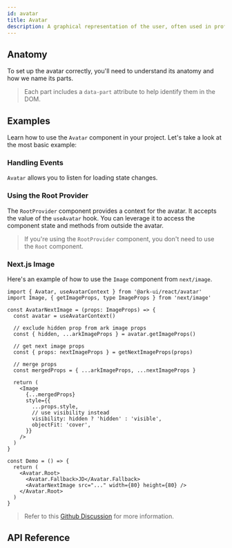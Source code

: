 ```yaml
---
id: avatar
title: Avatar
description: A graphical representation of the user, often used in profile sections.
---
```


<ComponentPreview id="Avatar" />

## Anatomy

To set up the avatar correctly, you'll need to understand its anatomy and how we name its parts.

> Each part includes a `data-part` attribute to help identify them in the DOM.

<Anatomy id="avatar" />

## Examples

Learn how to use the `Avatar` component in your project. Let's take a look at the most basic example:

<Example id="basic" />

### Handling Events

`Avatar` allows you to listen for loading state changes.

<Example id="events" />

### Using the Root Provider

The `RootProvider` component provides a context for the avatar. It accepts the value of the `useAvatar` hook. You can
leverage it to access the component state and methods from outside the avatar.

<Example id="root-provider" />

> If you're using the `RootProvider` component, you don't need to use the `Root` component.

### Next.js Image

Here's an example of how to use the `Image` component from `next/image`.

```tsx
import { Avatar, useAvatarContext } from '@ark-ui/react/avatar'
import Image, { getImageProps, type ImageProps } from 'next/image'

const AvatarNextImage = (props: ImageProps) => {
  const avatar = useAvatarContext()

  // exclude hidden prop from ark image props
  const { hidden, ...arkImageProps } = avatar.getImageProps()

  // get next image props
  const { props: nextImageProps } = getNextImageProps(props)

  // merge props
  const mergedProps = { ...arkImageProps, ...nextImageProps }

  return (
    <Image
      {...mergedProps}
      style={{
        ...props.style,
        // use visibility instead
        visibility: hidden ? 'hidden' : 'visible',
        objectFit: 'cover',
      }}
    />
  )
}

const Demo = () => {
  return (
    <Avatar.Root>
      <Avatar.Fallback>JD</Avatar.Fallback>
      <AvatarNextImage src="..." width={80} height={80} />
    </Avatar.Root>
  )
}
```

> Refer to this [Github Discussion](https://github.com/chakra-ui/ark/discussions/3147) for more information.

## API Reference

<ComponentTypes id="avatar" />
